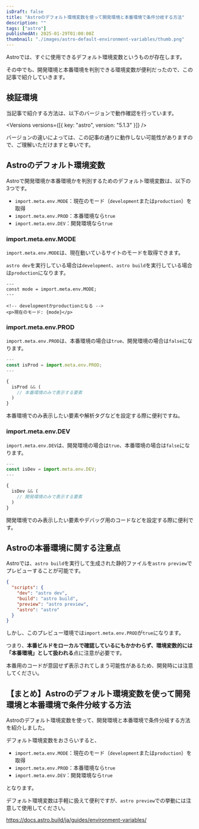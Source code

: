 ```yaml
---
isDraft: false
title: "Astroのデフォルト環境変数を使って開発環境と本番環境で条件分岐する方法"
description: ""
tags: ["astro"]
publishedAt: 2025-01-29T01:00:00Z
thumbnail: "./images/astro-default-environment-variables/thumb.png"
---
```


Astroでは、すぐに使用できる<OuterLink href='https://docs.astro.build/ja/guides/environment-variables/#%E3%83%87%E3%83%95%E3%82%A9%E3%83%AB%E3%83%88%E7%92%B0%E5%A2%83%E5%A4%89%E6%95%B0'>デフォルト環境変数</OuterLink>というものが存在します。

その中でも、開発環境と本番環境を判別できる環境変数が便利だったので、この記事で紹介していきます。

<ArticleToc />

<AdUnit />

## 検証環境

当記事で紹介する方法は、以下のバージョンで動作確認を行っています。

<Versions versions={[{ key: "astro", version: "5.1.3" }]} />

<InfoBox type="success">
  バージョンの違いによっては、この記事の通りに動作しない可能性がありますので、ご理解いただけますと幸いです。
</InfoBox>

## Astroのデフォルト環境変数

Astroで開発環境か本番環境かを判別するためのデフォルト環境変数は、以下の3つです。

- `import.meta.env.MODE`：現在のモード（`development`または`production`）を取得
- `import.meta.env.PROD`：本番環境なら`true`
- `import.meta.env.DEV`：開発環境なら`true`

### import.meta.env.MODE

`import.meta.env.MODE`は、現在動いているサイトのモードを取得できます。

`astro dev`を実行している場合は`development`、`astro build`を実行している場合は`production`になります。

<CodeHead lang="astro" />

```astro showLineNumbers
---
const mode = import.meta.env.MODE;
---

<!-- developmentかproductionとなる -->
<p>現在のモード: {mode}</p>
```

### import.meta.env.PROD

`import.meta.env.PROD`は、本番環境の場合は`true`、開発環境の場合は`false`になります。

<CodeHead lang="astro" />

```jsx showLineNumbers
---
const isProd = import.meta.env.PROD;
---

{
  isProd && (
    // 本番環境のみで表示する要素
  )
}
```

本番環境でのみ表示したい要素や解析タグなどを設定する際に便利ですね。

### import.meta.env.DEV

`import.meta.env.DEV`は、開発環境の場合は`true`、本番環境の場合は`false`になります。

<CodeHead lang="astro" />

```jsx showLineNumbers
---
const isDev = import.meta.env.DEV;
---

{
  isDev && (
    // 開発環境のみで表示する要素
  )
}
```

開発環境でのみ表示したい要素やデバッグ用のコードなどを設定する際に便利です。

## Astroの本番環境に関する注意点

Astroでは、`astro build`を実行して生成された静的ファイルを`astro preview`でプレビューすることが可能です。

<CodeHead lang="json" name="package.json" />

```json
{
  "scripts": {
    "dev": "astro dev",
    "build": "astro build",
    "preview": "astro preview",
    "astro": "astro"
  }
}
```

しかし、このプレビュー環境では`import.meta.env.PROD`が`true`になります。

つまり、**本番ビルドをローカルで確認しているにもかかわらず、環境変数的には「本番環境」として扱われる**点に注意が必要です。

本番用のコードが意図せず表示されてしまう可能性があるため、開発時には注意してください。

<AdUnit />

## 【まとめ】Astroのデフォルト環境変数を使って開発環境と本番環境で条件分岐する方法

Astroのデフォルト環境変数を使って、開発環境と本番環境で条件分岐する方法を紹介しました。

デフォルト環境変数をおさらいすると、

- `import.meta.env.MODE`：現在のモード（`development`または`production`）を取得
- `import.meta.env.PROD`：本番環境なら`true`
- `import.meta.env.DEV`：開発環境なら`true`

となります。

デフォルト環境変数は手軽に扱えて便利ですが、`astro preview`での挙動には注意して使用してください。

https://docs.astro.build/ja/guides/environment-variables/
